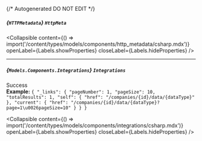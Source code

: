 {/* Autogenerated DO NOT EDIT  */}

##### *{`HTTPMetadata`}* `HttpMeta`

<Collapsible content={() => import('/content/types/models/components/http_metadata/csharp.mdx')} openLabel={Labels.showProperties} closeLabel={Labels.hideProperties} />


---
##### *{`Models.Components.Integrations`}* `Integrations`
Success
<br/>
**Example:** `{
"_links": {
"pageNumber": 1,
"pageSize": 10,
"totalResults": 1,
"self": {
"href": "/companies/{id}/data/{dataType}"
},
"current": {
"href": "/companies/{id}/data/{dataType}?page=1\u0026pageSize=10"
}
}
}`

<Collapsible content={() => import('/content/types/models/components/integrations/csharp.mdx')} openLabel={Labels.showProperties} closeLabel={Labels.hideProperties} />



